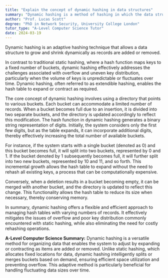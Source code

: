 ```yaml
---
title: "Explain the concept of dynamic hashing in data structures"
summary: "Dynamic hashing is a method of hashing in which the data structure grows and shrinks dynamically as records are added or removed."
author: "Prof. Lucas Scott"
degree: "PhD in Network Security, University College London"
tutor_type: "A-Level Computer Science Tutor"
date: 2024-03-19
---
```


Dynamic hashing is an adaptive hashing technique that allows a data structure to grow and shrink dynamically as records are added or removed.

In contrast to traditional static hashing, where a hash function maps keys to a fixed number of buckets, dynamic hashing effectively addresses the challenges associated with overflow and uneven key distribution, particularly when the volume of keys is unpredictable or fluctuates over time. Dynamic hashing, often referred to as extendible hashing, enables the hash table to expand or contract as required.

The core concept of dynamic hashing involves using a directory that points to various buckets. Each bucket can accommodate a limited number of records. When a bucket becomes full due to an insertion, it is divided into two separate buckets, and the directory is updated accordingly to reflect this modification. The hash function in dynamic hashing generates a binary string representation of digits. Initially, the system considers only the first few digits, but as the table expands, it can incorporate additional digits, thereby effectively increasing the total number of available buckets.

For instance, if the system starts with a single bucket (denoted as $0$) and this bucket becomes full, it will split into two buckets, represented by $0$ and $1$. If the bucket denoted by $1$ subsequently becomes full, it will further split into two new buckets, represented by $10$ and $11$, and so forth. This incremental growth allows the hash table to expand without the need to rehash all existing keys, a process that can be computationally expensive.

Conversely, when a deletion results in a bucket becoming empty, it can be merged with another bucket, and the directory is updated to reflect this change. This functionality allows the hash table to reduce its size when necessary, thereby conserving memory.

In summary, dynamic hashing offers a flexible and efficient approach to managing hash tables with varying numbers of records. It effectively mitigates the issues of overflow and poor key distribution commonly encountered with static hashing, while also eliminating the need for costly rehashing operations.

**A-Level Computer Science Summary:** Dynamic hashing is a versatile method for organizing data that enables the system to adjust by expanding or contracting as items are added or removed. Unlike static hashing, which allocates fixed locations for data, dynamic hashing intelligently splits or merges buckets based on demand, ensuring efficient space utilization and preventing overflow. This adaptive method is particularly beneficial for handling fluctuating data sizes over time.
    